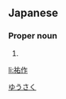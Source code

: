 ==Japanese==
{{ja-kanjitab|祐|作}}

===Proper noun===
{{ja-pos|proper|ゆうさく}}

# {{given name|male|lang=ja}}

[[Category:Japanese male given names|ゆうさく]]

[[li:祐作]]